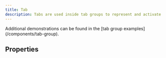 ```yaml
---
title: Tab
description: Tabs are used inside tab groups to represent and activate tab panels.
---
```



<Callout type="info">
Additional demonstrations can be found in the [tab group examples](/components/tab-group).
</Callout>

## Properties

<AutoTypeTable path="./src/components/tab/tab.component.ts" name="NuTab" />

